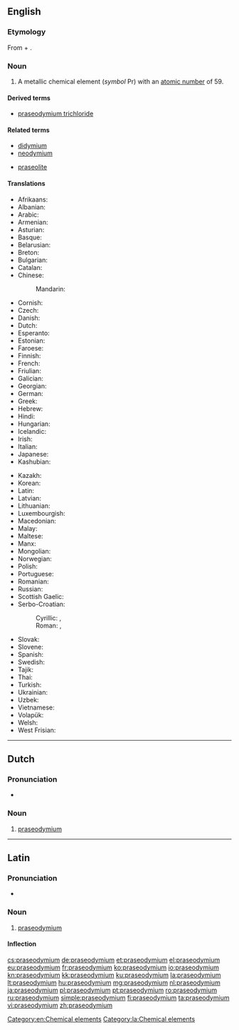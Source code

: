 ==English==
{{elements|Pr|cerium|Ce|neodymium|Nd}}

===Etymology===
From {{etyl|grc|en}} {{term|πράσιος||leek-green|lang=grc}} + {{term|didymium|lang=en}}.

===Noun===
{{en-noun|-|s}}
{{wikipedia}}

# A metallic chemical element (''symbol'' Pr) with an [[atomic number]] of 59.

====Derived terms====
* [[praseodymium trichloride]]

====Related terms====
{{rel-top}}
* [[didymium]]
* [[neodymium]]
{{rel-mid}}
* [[praseolite]]
{{rel-bottom}}

====Translations====
{{trans-top|chemical element}}
* Afrikaans: {{t|af|praseodimium}}
* Albanian: {{t|sq|prazeodim}}
* Arabic: {{t|ar|براسوديميوم|tr=brasudímyum|m}}
* Armenian: {{t|hy|պրազեոդիմ|tr=prazeodim}}
* Asturian: {{t|ast|praseodimiu|m}}
* Basque: {{t|eu|praseodimioa}}
* Belarusian: {{t|be|празеадым|tr=prazeadým|m}}
* Breton: {{t|br|prazeodim}}
* Bulgarian: {{t|bg|празеодим|m|tr=prazeodím}}
* Catalan: {{t|ca|praseodimi|m}}
* Chinese:
*: Mandarin: {{t+|cmn|鐠|tr=pǔ}}
* Cornish: {{t|kw|prasodyum}}
* Czech: {{t+|cs|praseodym}}
* Danish: {{t|da|praseodymium}}
* Dutch: {{t+|nl|praseodymium|n}}
* Esperanto: {{t|eo|prazeodimo}}
* Estonian: {{t|et|praseodüüm}}
* Faroese: {{t|fo|praseodymium}}
* Finnish: {{t+|fi|praseodyymi}}
* French: {{t+|fr|praséodyme|m}}
* Friulian: {{t|fur|praseodimi}}
* Galician: {{t+|gl|praseodimio|m}}
* Georgian: {{t|ka|პრაზეოდიმი|tr=prazeodimi}}
* German: {{t+|de|Praseodym|n}}
* Greek: {{t|el|πρασεοδύμιο|n|tr=praseodýmio}}
* Hebrew: {{t|he|פרסיאודימיום|tr=prasiodímyum}}
* Hindi: {{t|hi|श्यामला|tr=shyaamalaa|sc=Deva}}
* Hungarian: {{t+|hu|prazeodímium}}
* Icelandic: {{t+|is|praseódým}}
* Irish: {{t|ga|praiséidimiam}}
* Italian: {{t+|it|praseodimio|m}}
* Japanese: {{t+|ja|プラセオジム|tr=puraseojimu}}
* Kashubian: {{t|csb|prazeòdim}}
{{trans-mid}}
* Kazakh: {{t|kk|празеодий|tr=prazeodiy}}
* Korean: {{t+|ko|프라세오디뮴|sc=Kore}}
* Latin: {{t+|la|praseodymium}}
* Latvian: {{t|lv|prazeodīms}}
* Lithuanian: {{t+|lt|prazeodimis}}
* Luxembourgish: {{t|lb|Praseodym}}
* Macedonian: {{t|mk|празеодимиум|tr=prazeodímium|m}}
* Malay: {{t|ms|praseodimium}}
* Maltese: {{t|mt|praseodimjum}}
* Manx: {{t|gv|prashodymmium}}
* Mongolian: {{t|mn|празеодим|tr=prazeodim|sc=Cyrl}}
* Norwegian: {{t|no|praseodym}}
* Polish: {{t+|pl|prazeodym|m}}
* Portuguese: {{t+|pt|praseodímio|m}}
* Romanian: {{t+|ro|praseodim|n}}
* Russian: {{t+|ru|празеодим|m|tr=prazeodím}}
* Scottish Gaelic: {{t|gd|praiseoidimiam}}
* Serbo-Croatian:
*: Cyrillic: {{t|sh|празеодиjум|m}}, {{t|sh|прасеодимиј|m}}
*: Roman: {{t|sh|prazeodijum|m}}, {{t+|sh|praseodimij|m}}
* Slovak: {{t|sk|prazeodým}}
* Slovene: {{t+|sl|prazeodim}}
* Spanish: {{t+|es|praseodimio|m}}
* Swedish: {{t+|sv|praseodym|n}}
* Tajik: {{t|tg|prazeodim}}
* Thai: {{t|th|เพรซิโอดิเมียม|tr=prēsiodimiam}}
* Turkish: {{t+|tr|praseodim}}
* Ukrainian: {{t+|uk|празеодим|m|tr=prazeodým}}
* Uzbek: {{t|uz|празеодий|tr=prazeodiy}}
* Vietnamese: {{t|vi|prazeođim}}
* Volapük: {{t+|vo|praseodin}}
* Welsh: {{t|cy|praseodiwm}}
* West Frisian: {{t|fy|praseodymium}}
{{trans-bottom}}

[[Category:en:Chemical elements]]

----

==Dutch==
{{wikipedia|lang=nl}}
{{elements|Pr|cerium|Ce|neodymium|Nd|lang=nl}}

===Pronunciation===
* {{audio|Nl-praseodymium.ogg|Audio|lang=nl}}

===Noun===
{{nl-noun|n|-|-}}

# [[#English|praseodymium]]

----

==Latin==
{{wikipedia|lang=la}}

===Pronunciation===
* {{la-pronunc|praseodymium}}

===Noun===
{{la-noun|praseodymium|praseodymii|praseodymiī|n|second}}

# [[#English|praseodymium]]

====Inflection====
{{la-decl-2nd-N|praseodymi}}

[[Category:la:Chemical elements]]

[[cs:praseodymium]]
[[de:praseodymium]]
[[et:praseodymium]]
[[el:praseodymium]]
[[eu:praseodymium]]
[[fr:praseodymium]]
[[ko:praseodymium]]
[[io:praseodymium]]
[[kn:praseodymium]]
[[kk:praseodymium]]
[[ku:praseodymium]]
[[la:praseodymium]]
[[lt:praseodymium]]
[[hu:praseodymium]]
[[mg:praseodymium]]
[[nl:praseodymium]]
[[ja:praseodymium]]
[[pl:praseodymium]]
[[pt:praseodymium]]
[[ro:praseodymium]]
[[ru:praseodymium]]
[[simple:praseodymium]]
[[fi:praseodymium]]
[[ta:praseodymium]]
[[vi:praseodymium]]
[[zh:praseodymium]]